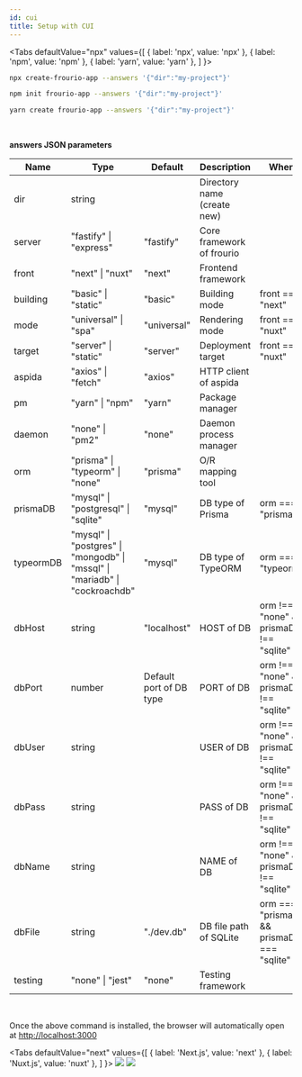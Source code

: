 ```yaml
---
id: cui
title: Setup with CUI
---
```



<Tabs
  defaultValue="npx"
  values={[
    { label: 'npx', value: 'npx' },
    { label: 'npm', value: 'npm' },
    { label: 'yarn', value: 'yarn' },
  ]
}>
<TabItem value="npx">

```sh
npx create-frourio-app --answers '{"dir":"my-project"}'
```

</TabItem>
<TabItem value="npm">

```sh
npm init frourio-app --answers '{"dir":"my-project"}'
```

</TabItem>
<TabItem value="yarn">

```sh
yarn create frourio-app --answers '{"dir":"my-project"}'
```

</TabItem>
</Tabs>

<br />

**answers JSON parameters**

| Name     | Type      | Default     | Description | When |
| -------- | --------- | ---------- | ---------- | ---------- |
| dir | string |  | Directory name (create new) |  |
| server | "fastify" \| "express" | "fastify" | Core framework of frourio |  |
| front | "next" \| "nuxt" | "next" | Frontend framework |  |
| building | "basic" \| "static" | "basic" | Building mode | front === "next" |
| mode | "universal" \| "spa" | "universal" | Rendering mode | front === "nuxt" |
| target | "server" \| "static" | "server" | Deployment target | front === "nuxt" |
| aspida | "axios" \| "fetch" | "axios" | HTTP client of aspida |  |
| pm | "yarn" \| "npm" | "yarn" | Package manager |  |
| daemon | "none" \| "pm2" | "none" | Daemon process manager |  |
| orm | "prisma" \| "typeorm" \| "none" | "prisma" | O/R mapping tool |  |
| prismaDB | "mysql" \| "postgresql" \| "sqlite" | "mysql" | DB type of Prisma | orm === "prisma" |
| typeormDB | "mysql" \| "postgres" \| "mongodb" \| "mssql" \| "mariadb" \| "cockroachdb" | "mysql" | DB type of TypeORM | orm === "typeorm" |
| dbHost | string | "localhost" | HOST of DB | orm !== "none" && prismaDB !== "sqlite" |
| dbPort | number | Default port of DB type | PORT of DB | orm !== "none" && prismaDB !== "sqlite" |
| dbUser | string |  | USER of DB | orm !== "none" && prismaDB !== "sqlite" |
| dbPass | string |  | PASS of DB | orm !== "none" && prismaDB !== "sqlite" |
| dbName | string |  | NAME of DB | orm !== "none" && prismaDB !== "sqlite" |
| dbFile | string | "./dev.db" | DB file path of SQLite | orm === "prisma" && prismaDB === "sqlite" |
| testing | "none" \| "jest" | "none" | Testing framework |  |

<br />

Once the above command is installed, the browser will automatically open at [http://localhost:3000](http://localhost:3000)


<Tabs
  defaultValue="next"
  values={[
    { label: 'Next.js', value: 'next' },
    { label: 'Nuxt.js', value: 'nuxt' },
  ]
}>
<TabItem value="next">
  <BrowserWindow url="http://localhost:3000">
    <img src="/img/nextjs.png" />
  </BrowserWindow>
</TabItem>
<TabItem value="nuxt">
  <BrowserWindow url="http://localhost:3000">
    <img src="/img/nuxtjs.png" />
  </BrowserWindow>
</TabItem>
</Tabs>